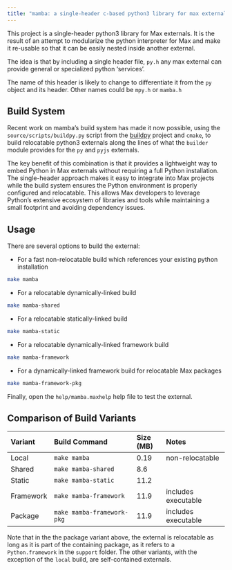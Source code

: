 ```yaml
---
title: "mamba: a single-header c-based python3 library for max externals"
---
```


This project is a single-header python3 library for Max externals. It is the result of an attempt to modularize the python interpreter for Max and make it re-usable so that it can be easily nested inside another external.

The idea is that by including a single header file, `py.h` any max external can provide general or specialized python 'services'.

The name of this header is likely to change to differentiate it from the `py` object and its header. Other names could be `mpy.h` or `mamba.h`

## Build System

Recent work on mamba's build system has made it now possible, using the `source/scripts/buildpy.py` script from the [buildpy](https://github.com/shakfu/buildpy) project and `cmake`, to build relocatable python3 externals along the lines of what the `builder` module provides for the `py` and `pyjs` externals.

The key benefit of this combination is that it provides a lightweight way to embed Python in Max externals without requiring a full Python installation. The single-header approach makes it easy to integrate into Max projects while the build system ensures the Python environment is properly configured and relocatable. This allows Max developers to leverage Python's extensive ecosystem of libraries and tools while maintaining a small footprint and avoiding dependency issues.

## Usage

There are several options to build the external:

- For a fast non-relocatable build which references your existing python installation

```sh
make mamba
```

- For a relocatable dynamically-linked build

```sh
make mamba-shared
```

- For a relocatable statically-linked build

```sh
make mamba-static
```

- For a relocatable dynamically-linked framework build

```sh
make mamba-framework
```

- For a dynamically-linked framework build for relocatable Max packages

```sh
make mamba-framework-pkg
```

Finally, open the `help/mamba.maxhelp` help file to test the external.

## Comparison of Build Variants

| Variant   | Build Command              | Size (MB) | Notes               |
| :-------- | :------------------------- | :-------- | :------------------ |
| Local     | `make mamba`               | 0.19      | non-relocatable     |
| Shared    | `make mamba-shared`        | 8.6       |                     |
| Static    | `make mamba-static`        | 11.2      |                     |
| Framework | `make mamba-framework`     | 11.9      | includes executable |
| Package   | `make mamba-framework-pkg` | 11.9      | includes executable |

Note that in the the package variant above, the external is relocatable as long as it is part of the containing package, as it refers to a `Python.framework` in the `support` folder. The other variants, with the exception of the `local` build, are self-contained externals.


